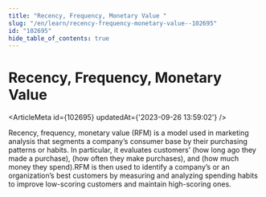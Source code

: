 ```yaml
---
title: "Recency, Frequency, Monetary Value "
slug: "/en/learn/recency-frequency-monetary-value--102695"
id: "102695"
hide_table_of_contents: true
---
```



# Recency, Frequency, Monetary Value 

<ArticleMeta id={102695} updatedAt={'2023-09-26 13:59:02'} />
<div className='border-solid border-b border-t-0 my-4 border-[var(--ifm-color-gray-300)]' />

Recency, frequency, monetary value (RFM) is a model used in marketing analysis that segments a company’s consumer base by their purchasing patterns or habits. In particular, it evaluates customers’ (how long ago they made a purchase), (how often they make purchases), and  (how much money they spend).RFM is then used to identify a company’s or an organization’s best customers by measuring and analyzing spending habits to improve low-scoring customers and maintain high-scoring ones.
